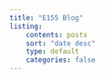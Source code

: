 ```yaml
---
title: "E155 Blog"
listing:
    contents: posts
    sort: "date desc"
    type: default
    categories: false
---
```

